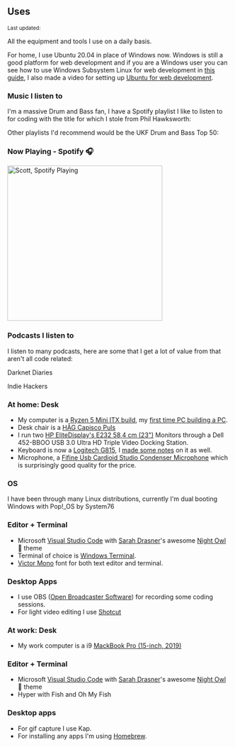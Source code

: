 ## Uses

<Small>
  Last updated: <DateUpdated date={`2020-06-03`} small={`true`} />
</Small>

All the equipment and tools I use on a daily basis.

For home, I use Ubuntu 20.04 in place of Windows now. Windows is still
a good platform for web development and if you are a Windows user you
can see how to use Windows Subsystem Linux for web development in
[this guide], I also made a video for setting up [Ubuntu for web
development].

### Music I listen to

I'm a massive Drum and Bass fan, I have a Spotify playlist I like to
listen to for coding with the title for which I stole from Phil
Hawksworth:

<Spotify
  spotifyLink="playlist/4etN3fawLp5rWiAFdJZQp5?si=bWljWzzsTq2kFj6hq5f-lQ"
  width="100%"
/>

Other playlists I'd recommend would be the UKF Drum and Bass Top 50:

<Spotify
  spotifyLink="playlist/0Zarq4BVkFkZOWkmqsfrjA?si=x3WLxJnVS12NVWWDt1LUXg"
  width="100%"
/>

### Now Playing - Spotify 🎧

[<img src="https://spotify-now-playing.spences10.vercel.app/api/spotify-playing" alt="Scott, Spotify Playing" width="350" />](https://open.spotify.com/user/spences10)

### Podcasts I listen to

I listen to many podcasts, here are some that I get a lot of value
from that aren't all code related:

Darknet Diaries

<Spotify
  spotifyLink="show/4XPl3uEEL9hvqMkoZrzbx5"
  width="100%"
  height="180px"
/>

Indie Hackers

<Spotify
  spotifyLink="show/4ex8hmrHCPvPohKJb3wsuC"
  width="100%"
  height="180px"
/>

### At home: Desk

- My computer is a [Ryzen 5 Mini ITX build], my [first time PC
  building a PC].
- Desk chair is a [HÅG Capisco Puls]
- I run two [HP EliteDisplay's E232 58,4 cm (23")] Monitors through a
  Dell 452-BBOO USB 3.0 Ultra HD Triple Video Docking Station.
- Keyboard is now a [Logitech G815], I [made some notes] on it as
  well.
- Microphone, a [Fifine Usb Cardioid Studio Condenser Microphone]
  which is surprisingly good quality for the price.

### OS

I have been through many Linux distributions, currently I'm dual
booting Windows with Pop!\_OS by System76

### Editor + Terminal

- Microsoft [Visual Studio Code] with [Sarah Drasner]'s awesome [Night
  Owl] 🦉 theme
- Terminal of choice is [Windows Terminal].
- [Victor Mono] font for both text editor and terminal.

### Desktop Apps

- I use OBS ([Open Broadcaster Software]) for recording some coding
  sessions.
- For light video editing I use [Shotcut]

### At work: Desk

- My work computer is a i9 [MackBook Pro (15-inch, 2019)]

### Editor + Terminal

- Microsoft [Visual Studio Code] with [Sarah Drasner]'s awesome [Night
  Owl] 🦉 theme
- Hyper with Fish and Oh My Fish

### Desktop apps

- For gif capture I use Kap.
- For installing any apps I'm using [Homebrew].

<!-- Links -->

[mackbook pro (15-inch, 2019)]: https://amzn.to/30ZX76C
[hp elitedisplay's e232 58,4 cm (23")]: https://amzn.to/2ZKVMUP
[håg capisco puls]: https://amzn.to/2ZKWKQa
[open broadcaster software]: https://obsproject.com/
[victor mono]: https://rubjo.github.io/victor-mono/
[sarah drasner]: https://github.com/sdras/
[night owl]: https://github.com/sdras/night-owl-vscode-theme
[fifine usb cardioid studio condenser microphone]:
  https://amzn.to/2N1uDWK
[this guide]: https://ss10.me/wsl-2019
[logitech g815]:
  https://www.logitechg.com/en-gb/products/gaming-keyboards/g815-low-profile-rgb-mechanical-gaming-keyboard.html
[visual studio code]: https://code.visualstudio.com/
[windows terminal]:
  https://www.microsoft.com/en-gb/p/windows-terminal/9n0dx20hk701
[ubuntu for web development]:
  https://www.youtube.com/watch?v=eSAsdQuQ-1o
[shotcut]: https://shotcut.org/
[homebrew]: https://cheatsheets.xyz/homebrew/
[ryzen 5 mini itx build]: https://uk.pcpartpicker.com/list/pHkrCL
[first time pc building a pc]:
  https://scottspence.com/2020/05/30/first-time-pc-build/
[made some notes]: https://scottspence.com/2020/06/20/logitech-g815/
